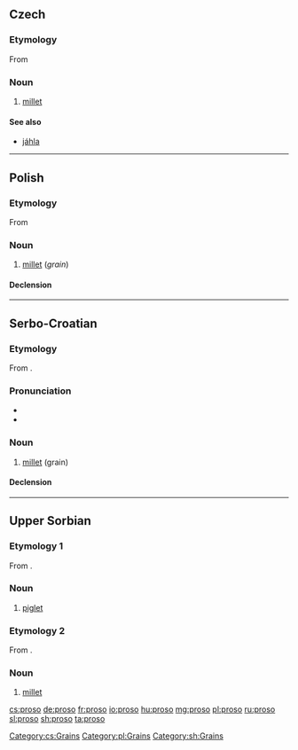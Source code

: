==Czech==

===Etymology===
From {{etyl|sla-pro|cs}} {{m|sla-pro|*proso}}

===Noun===
{{cs-noun|g=n}}

# [[millet]] {{gloss|grain}}

====See also====
* [[jáhla]] {{g|f}}

[[Category:cs:Grains]]

----

==Polish==

===Etymology===
From {{etyl|sla-pro|pl}} {{m|sla-pro|*proso}}

===Noun===
{{pl-noun|n}}

# [[millet]] (''grain'')

====Declension====
{{pl-decl-noun-sing
|proso
|prosa
|prosu
|proso
|prosem
|prosie
|proso
}}

[[Category:pl:Grains]]

----

==Serbo-Croatian==

===Etymology===
From {{etyl|sla-pro|sh}} {{m|sla-pro|*proso}}.

===Pronunciation===
* {{IPA|/prôso/|lang=sh}}
* {{hyphenation|pro|so|lang=sh}}

===Noun===
{{sh-noun|g=n|head=prȍso|r|просо|про̏со}}

# [[millet]] (grain)

====Declension====
{{sh-decl-noun-unc
|proso
|prosa
|prosu
|proso
|proso
|prosu
|prosom
}}

[[Category:sh:Grains]]

----

==Upper Sorbian==

===Etymology 1===
From {{etyl|sla-pro|hsb}} {{m|sla-pro|*porsę}}.

===Noun===
{{head|hsb|noun|g=n}}

# [[piglet]]

===Etymology 2===
From {{etyl|sla-pro|hsb}} {{m|sla-pro|*proso}}.

===Noun===
{{head|hsb|noun|g=n}}

# [[millet]]

[[cs:proso]]
[[de:proso]]
[[fr:proso]]
[[io:proso]]
[[hu:proso]]
[[mg:proso]]
[[pl:proso]]
[[ru:proso]]
[[sl:proso]]
[[sh:proso]]
[[ta:proso]]